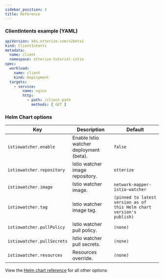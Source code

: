 ```yaml
---
sidebar_position: 3
title: Reference
---
```


### ClientIntents example (YAML)

```yaml
apiVersion: k8s.otterize.com/v2beta1
kind: ClientIntents
metadata:
  name: client
  namespace: otterize-tutorial-istio
spec:
  workload:
    name: client
    kind: Deployment
  targets:
    - service:
        name: nginx
        http:
          - path: /client-path
            methods: [ GET ]
```


### Helm Chart options

| Key                        | Description                             | Default                        |
|----------------------------|-----------------------------------------|--------------------------------|
| `istiowatcher.enable`      | Enable Istio watcher deployment (beta). | `false`                        |
| `istiowatcher.repository`  | Istio watcher image repository.         | `otterize`                     |
| `istiowatcher.image`       | Istio watcher image.                    | `network-mapper-istio-watcher` |
| `istiowatcher.tag`         | Istio watcher image tag.                | `(pinned to latest version as of this Helm chart version's publish)`                       |
| `istiowatcher.pullPolicy`  | Istio watcher pull policy.              | `(none)`                       |
| `istiowatcher.pullSecrets` | Istio watcher pull secrets.             | `(none)`                       |
| `istiowatcher.resources`   | Resources override.                     | `(none)`                       |

View the [Helm chart reference](/reference/otterize-chart) for all other options